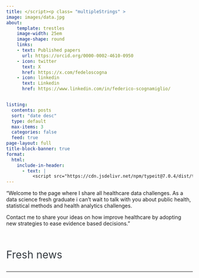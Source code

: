 ```yaml
---
title: </script><p class= "multipleStrings" >
image: images/data.jpg
about:
    template: trestles
    image-width: 25em
    image-shape: round
    links:
    - text: Published papers
      url: https://orcid.org/0000-0002-4610-0950
    - icon: twitter
      text: X
      href: https://x.com/fedeloscogna
    - icon: linkedin
      text: Linkedin
      href: https://www.linkedin.com/in/federico-scognamiglio/


listing:
  contents: posts
  sort: "date desc"
  type: default
  max-items: 3
  categories: false
  feed: true
page-layout: full
title-block-banner: true
format:
  html:
    include-in-header: 
      - text: |
          <script src="https://cdn.jsdelivr.net/npm/typeit@7.0.4/dist/typeit.min.js">
---
```


::: column-body-outset
"Welcome to the page where I share all healthcare data challenges. As a data science fresh graduate i can't wait to talk with you about public health, statistical methods and health analytics challenges.

Contact me to share your ideas on how improve healthcare by adopting new strategies to ease evidence based decisions."
:::

<br>


::: column-page
::: {style="font-size: 2em; face: bold; color: #343a40;"}
Fresh news
:::
:::

```{=html}
<script>new TypeIt(".multipleStrings", {
    strings: ["Welcome to Federico's webpage","If curious about health-data projects you in good company","P.s. contact me for urgent project such as baking a tiramisù"],
    breakLines: false,
    loop: true,
    speed: 40
  }).go();
</script>
```

------------------------------------------------------------------------
